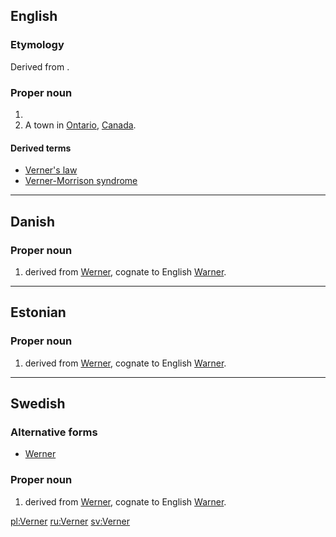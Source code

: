 {{also|verner}}
==English==

===Etymology===
Derived from {{etyl|de|en}} {{term|Werner|lang=de}}.

===Proper noun===
{{en-proper noun}}

# {{surname|lang=en}}
# A town in [[Ontario]], [[Canada]].

====Derived terms====
* [[Verner's law]]
* [[Verner-Morrison syndrome]]

----

==Danish==

===Proper noun===
{{head|da|proper noun}}

# {{given name|male|lang=da}} derived from {{etyl|de|da}} [[Werner]], cognate to English [[Warner]].

----

==Estonian==

===Proper noun===
{{head|et|proper noun}}

# {{given name|male|lang=et}} derived from {{etyl|de|et}} [[Werner]], cognate to English [[Warner]].

----

==Swedish==

===Alternative forms===
* [[Werner]]

===Proper noun===
{{head|sv|proper noun}}

# {{given name|male|lang=sv}} derived from {{etyl|de|sv}} [[Werner]], cognate to English [[Warner]].

[[pl:Verner]]
[[ru:Verner]]
[[sv:Verner]]